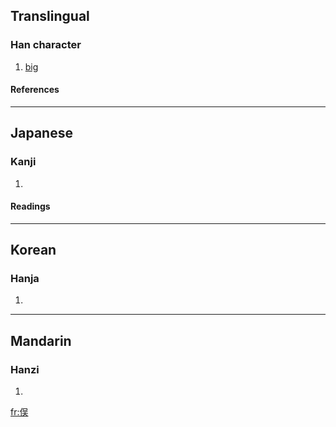 {{see|俁}}

==Translingual==
===Han character===
{{Han char|rn=9|rad=人|as=07|sn=9|four=|canj=人口一大 (ORMK)}}
# [[big]]
====References====
{{Han ref|kx=0106.041|dkj=00718|hdz=10160.030|uh=4FE3|ud=20451}}
----
==Japanese==
===Kanji===
{{ja-kanji|grade=|rs=人07}}
# {{defn|Japanese}} 
====Readings====
{{ja-readings|on=|kun=[[また]] (mata)}}
----
==Korean==
===Hanja===
{{ko-hanja|hangeul=[[오]]|rv=o|mr=o}}
# {{defn|Korean}}
----
==Mandarin==
===Hanzi===
{{cmn-hanzi|tra=俁|pin=[[yǔ]] ([[yu3]])|wg=yü<sup>3</sup>}}
# {{defn|Mandarin}}

[[fr:俣]]